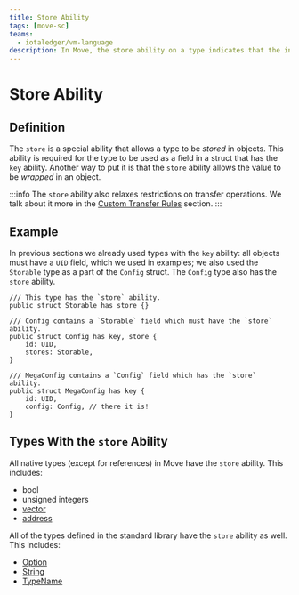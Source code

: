 ```yaml
---
title: Store Ability
tags: [move-sc]
teams:
  - iotaledger/vm-language
description: In Move, the store ability on a type indicates that the instance of the type can be stored in objects. This section covers the store ability, how it works, and how to use it in Move.
---
```


# Store Ability

## Definition

The `store` is a special ability that allows a type to be _stored_ in objects. This ability is
required for the type to be used as a field in a struct that has the `key` ability. Another way to
put it is that the `store` ability allows the value to be _wrapped_ in an object.

:::info
The `store` ability also relaxes restrictions on transfer operations. We talk about it more in the
[Custom Transfer Rules](../../objects/transfers/custom-rules.mdx) section.
:::

## Example

In previous sections we already used types with the `key` ability: all objects must have a `UID`
field, which we used in examples; we also used the `Storable` type as a part of the `Config` struct.
The `Config` type also has the `store` ability.

```move
/// This type has the `store` ability.
public struct Storable has store {}

/// Config contains a `Storable` field which must have the `store` ability.
public struct Config has key, store {
    id: UID,
    stores: Storable,
}

/// MegaConfig contains a `Config` field which has the `store` ability.
public struct MegaConfig has key {
    id: UID,
    config: Config, // there it is!
}
```

## Types With the `store` Ability

All native types (except for references) in Move have the `store` ability. This includes:

- bool
- unsigned integers
- [vector](../../../../references/framework/move-stdlib/vector.mdx)
- [address](../../../../references/framework/move-stdlib/address.mdx)

All of the types defined in the standard library have the `store` ability as well. This includes:

- [Option](../../../../references/framework/move-stdlib/option.mdx)
- [String](../../../../references/framework/move-stdlib/string.mdx)
- [TypeName](../../../../references/framework/move-stdlib/type_name.mdx)